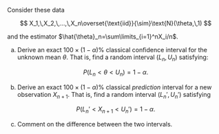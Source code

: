 Consider these data

$$
X_1,\,X_2,\,...,\,X_n\overset{\text{iid}}{\sim}\text{N}(\theta,\,1)
$$

and the estimator $\hat{\theta}_n=\sum\limits_{i=1}^nX_i/n$.

a. Derive an exact $100\times (1-\alpha)\%$ classical confidence interval for the unknown mean $\theta$. That is, find a random interval $(L_n,\,U_n)$ satisfying:

$$
P\left(L_n<\theta<U_n\right)=1-\alpha.
$$

b. Derive an exact $100\times (1-\alpha)\%$ classical *prediction* interval for a new observation $X_{n+1}$. That is, find a random interval $(L_n',\,U_n')$ satisfying

$$
P\left(L_n'<X_{n+1}<U_n'\right)=1-\alpha.
$$

c. Comment on the difference between the two intervals.